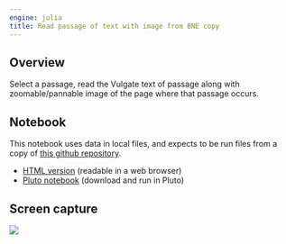 ```yaml
---
engine: julia
title: Read passage of text with image from BNE copy
---
```



:::{.callout-caution title="Content TBA"}
:::


## Overview

Select a passage, read the Vulgate text of passage along with zoomable/pannable image of the page where that passage occurs.

## Notebook

:::{.callout-warning title="Uses local resources"}
This notebook uses data in local files, and expects to be run files from a copy of [this github repository](https://github.com/neelsmith/complutensian-texts).
:::

- [HTML version]() (readable in a web browser)
- [Pluto notebook](https://raw.githubusercontent.com/neelsmith/complutensian-texts/refs/heads/main/pluto/physical-artifact/passage-plus-images.jl) (download and run in Pluto)

## Screen capture

![](./passage-plus-image.png)